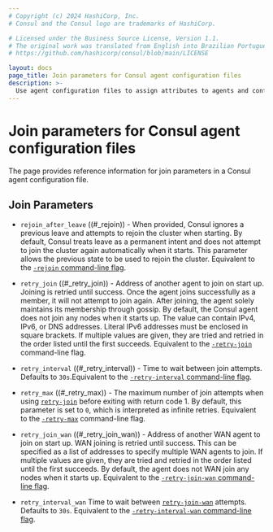 ```yaml
---
# Copyright (c) 2024 HashiCorp, Inc.
# Consul and the Consul logo are trademarks of HashiCorp.

# Licensed under the Business Source License, Version 1.1.
# The original work was translated from English into Brazilian Portuguese.
# https://github.com/hashicorp/consul/blob/main/LICENSE

layout: docs
page_title: Join parameters for Consul agent configuration files
description: >-
  Use agent configuration files to assign attributes to agents and configure multiple agents at once. Learn about agent configuration file parameters and formatting with this reference page and sample code.
---
```


# Join parameters for Consul agent configuration files

The page provides reference information for join parameters in a Consul agent configuration file.

## Join Parameters

- `rejoin_after_leave` ((#\_rejoin)) - When provided, Consul ignores a previous
  leave and attempts to rejoin the cluster when starting. By default, Consul treats
  leave as a permanent intent and does not attempt to join the cluster again automatically when
  it starts. This parameter allows the previous state to be used to rejoin the cluster. Equivalent to the [`-rejoin` command-line flag](/consul/commands/agent#_rejoin).

- `retry_join` ((#\_retry_join)) - Address of another agent to join on start up. Joining is
  retried until success. Once the agent joins successfully as a member, it will not attempt to join
  again. After joining, the agent solely maintains its membership through gossip. By default, the Consul agent does not join any
  nodes when it starts up. The value can contain IPv4, IPv6, or DNS addresses. Literal IPv6
  addresses must be enclosed in square brackets. If multiple values are given, they are tried and
  retried in the order listed until the first succeeds. Equivalent to the [`-retry-join`](/consul/commands/agent#retry-join) command-line flag.

- `retry_interval` ((#\_retry_interval)) - Time to wait between join attempts.
  Defaults to `30s`.Equivalent to the [`-retry-interval` command-line flag](/consul/commands/agent#_retry_interval).

- `retry_max` ((#\_retry_max)) - The maximum number of join attempts when using
  [`retry-join`](#_retry_join) before exiting with return code 1. By default, this parameter is set
  to `0`, which is interpreted as infinite retries. Equivalent to the [`-retry-max`](/consul/commands/agent#_retry_max) command-line flag.

- `retry_join_wan` ((#\_retry_join_wan)) - Address of another WAN agent to join on start up.
  WAN joining is retried until success. This can be specified as a list of addresses to specify multiple WAN
  agents to join. If multiple values are given, they are tried and retried in the order listed
  until the first succeeds. By default, the agent does not WAN join any nodes when it starts up. Equivalent to the [`-retry-join-wan` command-line flag](/consul/commands/agent#_retry_join_wan).

- `retry_interval_wan`  Time to wait between [`retry-join-wan`](#_retry_join_wan) attempts. Defaults to `30s`. Equivalent to the [`-retry-interval-wan` command-line flag](/consul/commands/agent#_retry_interval_wan).
